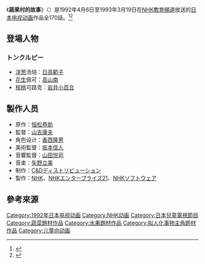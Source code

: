{{Infobox animanga/Headerofja
|title= 蔬果村的故事
|image= 
|size= 
|caption= 
|japanese= チロリン村物語
|english= 
|kana= チロリンむらものがたり
|romaji= Chirorin Mura Monogatari
|genre= 奇幻
}}
{{Infobox animanga/TVAnime
|標題= 
|圖像= 
|原案= 
|原作= 恒松恭助
|總導演= 
|導演= 山吉康夫
|劇本統籌= 
|編劇= 
|人物原案=
|人物設定= 香西隆男
|機械設定= 
|音樂= 矢野立美
|音樂製作= 
|動畫製作= C&Dディストリビューション
|製作= [[NHK|NHK]]、NHK ENTERPRISES 21
|代理發行= 
|其他代理發行= 
|播放電視台= [[NHK教育頻道|NHK教育頻道]]
|其他電視台= 
|播放開始= 1992年4月6日
|播放結束= 1993年3月19日
|網路= 
|話數= 170
|其他= 
|版權= 
}}
{{Infobox animanga/Footerofja}}
《'''蔬果村的故事'''》（{{lang|ja|チロリン村物語}}）是1992年4月6日至1993年3月19日在[[NHK教育頻道|NHK教育頻道]]放送的[[日本电视动画|日本电视动画]]作品全170話。<ref>{{cite web|title=チロリン村物語 (1992)|url=http://www.allcinema.net/prog/show_c.php?num_c=235468|website=allcinema|language=ja|accessdate=2017-01-22|archive-date=2017-02-02|archive-url=https://web.archive.org/web/20170202085937/http://www.allcinema.net/prog/show_c.php?num_c=235468|dead-url=no}}</ref><ref>{{cite web|title=Chirorin Mura Monogatari (TV)|url=http://www.animenewsnetwork.com/encyclopedia/anime.php?id=39|website=[[Anime_News_Network|Anime News Network]]|language=en|accessdate=2017-01-22|archive-date=2017-01-11|archive-url=https://web.archive.org/web/20170111043243/http://www.animenewsnetwork.com/encyclopedia/anime.php?id=39|dead-url=no}}</ref>

== 登場人物 ==
=== トンクルピー ===
*[[洋葱|洋葱]]汤培：[[日高範子|日高範子]]
*[[花生|花生]]佩可：[[高山南|高山南]]
*[[核桃|核桃]]可路克：[[岩井小百合|岩井小百合]]

== 製作人员 ==
*原作：[[恒松恭助|恒松恭助]] 
*監督：[[山吉康夫|山吉康夫]] 
*角色设计：[[香西隆男|香西隆男]]
*美術監督：[[坂本信人|坂本信人]] 
*音響監督：[[山田悦司|山田悦司]]
*音楽：[[矢野立美|矢野立美]]
*制作：[[C&Dディストリビューション|C&Dディストリビューション]]
*製作：[[NHK|NHK]]、[[NHKエンタープライズ21|NHKエンタープライズ21]]、[[NHKソフトウェア|NHKソフトウェア]]

== 參考來源 ==
<references />

{{Anime-stub}}

{{DEFAULTSORT:Chirorin Mura Monogatari}}
[[Category:1992年日本电视动画|Category:1992年日本电视动画]]
[[Category:NHK动画|Category:NHK动画]]
[[Category:日本兒童電視節目|Category:日本兒童電視節目]]
[[Category:蔬菜題材作品|Category:蔬菜題材作品]]
[[Category:水果題材作品|Category:水果題材作品]]
[[Category:拟人化事物主角题材作品|Category:拟人化事物主角题材作品]]
[[Category:儿童向动画|Category:儿童向动画]]